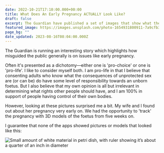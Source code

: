 ```yaml
---
date: 2022-10-21T17:10:00.000+00:00
title: What Does An Early Pregnancy ACTUALLY Look Like?
draft: false
excerpt: The Guardian have published a set of images that show what the early stages of pregnancy actually look like, and it's quite surprising.
featured_image: https://images.unsplash.com/photo-1654931800911-7a9cfb3b7c17?crop=entropy&cs=tinysrgb&fit=max&fm=jpg&ixid=M3w0ODc5MjF8MHwxfHNlYXJjaHwxfHxmb2V0dXN8ZW58MHx8fHwxNjkyMTczMjM0fDA&ixlib=rb-4.0.3&q=80&w=1080
page_bg: ""
date_updated: 2023-08-16T08:04:00.000Z
---
```

The Guardian is running an interesting story which highlights how misguided the public generally is on issues like early pregnancy.

Often it's presented as a dichotomy—either one is 'pro-choice' or one is 'pro-life'. I like to consider myself both. I am pro-life in that I believe that consenting adults who know what the consequences of unprotected sex are (or can be) do have some level of responsibility towards an unborn foetus. But I also believe that my own opinion is all but irrelevant in determining what rights other people should have, and I am 100% in support of people having control of their own bodies.

However, looking at these pictures surprised me a bit. My wife and I found out about her pregnancy very early on. We had the opportunity to 'track' the pregnancy with 3D models of the foetus from five weeks on.

I guarantee that none of the apps showed pictures or models that looked like this:

![Small amount of white material in petri dish, with ruler showing it’s about a quarter of an inch in diameter](https://i.guim.co.uk/img/media/77cecb5792fa1c154952060e40ece26bc8b6ee14/21_0_2718_2716/master/2718.jpg?width=445&quality=85&dpr=1&s=none)
